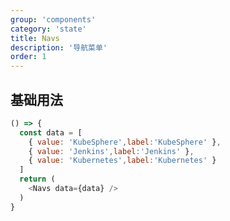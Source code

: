 ```yaml
---
group: 'components'
category: 'state'
title: Navs
description: '导航菜单'
order: 1
---
```


## 基础用法

```js live=true
() => {
  const data = [
    { value: 'KubeSphere',label:'KubeSphere' },
    { value: 'Jenkins',label:'Jenkins' },
    { value: 'Kubernetes',label:'Kubernetes' }
  ]
  return (
    <Navs data={data} />
  )
}
```
